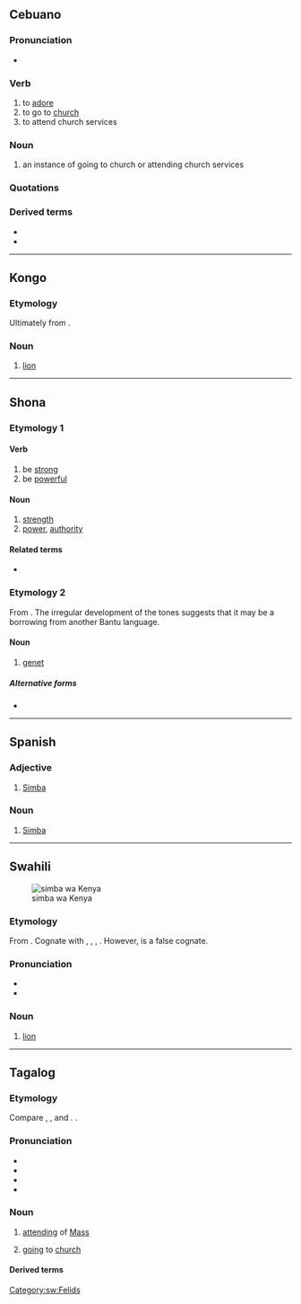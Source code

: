 {{also|Simba|şimbä}}
==Cebuano==

===Pronunciation===
* {{hyph|ceb|sim|ba}}

===Verb===
{{head|ceb|verb}}

# to [[adore]]
# to go to [[church]]
# to attend church services

===Noun===
{{head|ceb|noun}}

# an instance of going to church or attending church services

===Quotations===
{{seeCites|ceb}}

===Derived terms===
* {{l|ceb|simbahan}}
* {{l|ceb|simbako}}

----

==Kongo==

===Etymology===
Ultimately from {{inh|kg|bnt-pro|*ncímbá|t=lion}}.

===Noun===
{{head|kg|noun}}

# [[lion]]
#: {{syn|kg|nkosi}}

----

==Shona==

===Etymology 1===
{{rfe|sn}}

====Verb====
{{sn-verb|L}}

# be [[strong]]
# be [[powerful]]

====Noun====
{{sn-noun|simbá|5}}

# [[strength]]
# [[power]], [[authority]]

====Related terms====
* {{l|sn|simbi||iron}}

===Etymology 2===
From {{der|sn|bnt-pro|*ncímbá}}. The irregular development of the tones suggests that it may be a borrowing from another Bantu language.

====Noun====
{{sn-noun|simba|9}}

# [[genet]]

=====Alternative forms=====
* {{l|sn|tsimba}}

{{C|sn|Mammals}}

----

==Spanish==

===Adjective===
{{es-adj}}

# [[Simba]]

===Noun===
{{es-noun|m|-}}

# [[Simba]] {{gloss|language}}

----

==Swahili==
[[File:Male panthera leo Kenya 07 (cropped).jpg|thumb|simba wa Kenya]]

===Etymology===
From {{inh|sw|bnt-pro|*ncímbá}}. Cognate with {{cog|nym|nshimba}}, {{cog|umb|simbe}}, {{cog|ve|tsimba}}, {{cog|zu|insimba}}. However, {{ncog|sa|सिंह}} is a false cognate.

===Pronunciation===
* {{IPA|sw|/ˈsi.ᵐbɑ/}}
* {{audio|sw|Sw-ke-simba.flac|Audio (Kenya)}}

===Noun===
{{sw-noun|n}}

# [[lion]]

[[Category:sw:Felids]]

----

==Tagalog==

===Etymology===
Compare {{cog|bcl|simba}}, {{cog|ceb|simba}}, and {{cog|war|singba}}. {{doublet|tl|samba}}.

===Pronunciation===
* {{hyph|tl|sim|ba}}
* {{tl-IPA|simbá}}
* {{tl-IPA}}
* {{audio|tl|Tl-PH-simba.ogg|Audio}}

===Noun===
{{tl-noun|simbá|}}

# [[attending]] of [[Mass]]
#: {{syn|tl|pagsimba|pagsisimba}}
# [[going]] to [[church]] {{gl|to pray, attend service, etc.}}

====Derived terms====
{{der3|tl|magsimba|pagsimba|pagsisimba|simbahan|sumimba|Simbang Gabi}}
